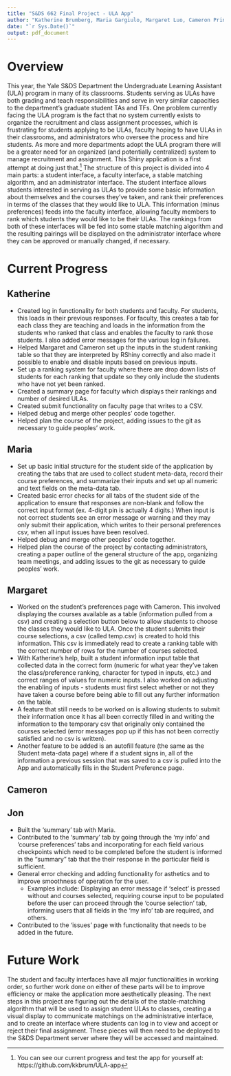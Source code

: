 ```yaml
---
title: "S&DS 662 Final Project - ULA App"
author: "Katherine Brumberg, Maria Gargiulo, Margaret Luo, Cameron Pringle, Jon Seyhun"
date: "`r Sys.Date()`"
output: pdf_document
---
```


# Overview
This year, the Yale S&DS Department the Undergraduate Learning Assistant (ULA) program in many of its classrooms. Students serving as ULAs have both grading and teach responsibilities and serve in very similar capacities to the department's graduate student TAs and TFs. One problem currently facing the ULA program is the fact that no system currently exists to organize the recruitment and class assignment processes, which is frustrating for students applying to be ULAs, faculty hoping to have ULAs in their classrooms, and administrators who oversee the process and hire students. As more and more departments adopt the ULA program there will be a greater need for an organized (and potentially centralized) system to manage recruitment and assignment. This Shiny application is a first attempt at doing just that.[^1]
\newline
\newline
The structure of this project is divided into 4 main parts: a student interface, a faculty interface, a stable matching algorithm, and an administrator interface. The student interface allows students interested in serving as ULAs to provide some basic information about themselves and the courses they've taken, and rank their preferences in terms of the classes that they would like to ULA. This information (minus preferences) feeds into the faculty interface, allowing faculty members to rank which students they would like to be their ULAs. The rankings from both of these interfaces will be fed into some stable matching algorithm and the resulting pairings will be displayed on the administrator interface where they can be approved or manually changed, if necessary. 

# Current Progress

## Katherine
- Created log in functionality for both students and faculty. For students, this loads in their previous responses. For faculty, this creates a tab for each class they are teaching and loads in the information from the students who ranked that class and enables the faculty to rank those students. I also added error messages for the various log in failures.
- Helped Margaret and Cameron set up the inputs in the student ranking table so that they are interpreted by RShiny correctly and also made it possible to enable and disable inputs based on previous inputs.
- Set up a ranking system for faculty where there are drop down lists of students for each ranking that update so they only include the students who have not yet been ranked.
- Created a summary page for faculty which displays their rankings and number of desired ULAs.
- Created submit functionality on faculty page that writes to a CSV.
- Helped debug and merge other peoples' code together.
- Helped plan the course of the project, adding issues to the git as necessary to guide peoples' work.

## Maria
- Set up basic initial structure for the student side of the application by creating the tabs that are used to collect student meta-data, record their course preferences, and summarize their inputs and set up all numeric and text fields on the meta-data tab. 
- Created basic error checks for all tabs of the student side of the application to ensure that responses are non-blank and follow the correct input format (ex. 4-digit pin is actually 4 digits.) When input is not correct students see an error message or warning and they may only submit their application, which writes to their personal preferences csv, when all input issues have been resolved.
- Helped debug and merge other peoples' code together.
- Helped plan the course of the project by contacting administrators, creating a paper outline of the general structure of the app, organizing team meetings, and adding issues to the git as necessary to guide peoples' work.

## Margaret
- Worked on the student's preferences page with Cameron. This involved displaying the courses available as a table (information pulled from a csv) and creating a selection button below to allow students to choose the classes they would like to ULA. Once the student submits their course selections, a csv (called temp.csv) is created to hold this information. This csv is immediately read to create a ranking table with the correct number of rows for the number of courses selected. 
- With Katherine's help, built a student information input table that collected data in the correct form (numeric for what year they've taken the class/preference ranking, character for typed in inputs, etc.) and correct ranges of values for numeric inputs. I also worked on adjusting the enabling of inputs - students must first select whether or not they have taken a course before being able to fill out any further information on the table.
- A feature that still needs to be worked on is allowing students to submit their information once it has all been correctly filled in and writing the information to the temporary csv that originally only contained the courses selected (error messages pop up if this has not been correctly satisfied and no csv is written).
- Another feature to be added is an autofill feature (the same as the Student meta-data page) where if a student signs in, all of the information a previous session that was saved to a csv is pulled into the App and automatically fills in the Student Preference page. 

## Cameron

## Jon
- Built the 'summary' tab with Maria.
- Contributed to the 'summary' tab by going through the 'my info' and 'course preferences' tabs and incorporating for each field various checkpoints which need to be completed before the student is informed in the "summary" tab that the their response in the particular field is sufficient.
- General error checking and adding functionality for asthetics and to improve smoothness of operation for the user.
  - Examples include: Displaying an error message if 'select' is pressed without and courses selected, requiring course input to be populated before the user can proceed through the 'course selection' tab, informing users that all fields in the 'my info' tab are required, and others.
- Contributed to the 'issues' page with functionality that needs to be added in the future.


# Future Work
The student and faculty interfaces have all major functionalities in working order, so further work done on either of these parts will be to improve efficiency or make the application more aesthetically pleasing. The next steps in this project are figuring out the details of the stable-matching algorithm that will be used to assign student ULAs to classes, creating a visual display to communicate matchings on the administrative interface, and to create an interface where students can log in to view and accept or reject their final assignment. These pieces will then need to be deployed to the S&DS Department server where they will be accessed and maintained. 

[^1]: You can see our current progress and test the app for yourself at: https://github.com/kkbrum/ULA-app
